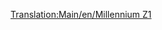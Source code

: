 [[Translation:Main/en/Millennium Z1]]{{en/-}}{{Template:Train/Fr
|Nom=Millennium Z1
|Image=[[File:en/Millenniumz1.png]]
|Coût=70 312£ (140 624$)
|Vitesse=336 km/h (210 mph)
|Poids=170 t (171,5 t)
|Puissance=10000 cv (7353 kW)
|Entretien=3 374£ (6 748$)
|Conception=2005
|Vie=20
|Capacité=25 passagers
|Description=Avec deux motrices, ce [[Main/fr/Monorail|monorail]] est doué pour les trajets de passagers de haute capacité. Il a un air très élégant avec un ensemble de wagons de voyageurs monorail. Quand vous avez un long train, disons plus de 8 wagons, vous verrez que le train n'atteint jamais la vitesse maximale. Mettez-en deux ensemble en un unique train (4 motrices au total) pour atteindre cette vitesse sur le plat.
|Réalité=Le train Millennium Z1 ressemble au train hybride monorail/maglev à grande vitesse allemand [http://www.wikipedia.org/wiki/fr:Transrapid "Transrapid"] en ce que les deux sont des unités multiples à grande vitesse conçues prioritairement pour le transit de passagers. Bien que [[Main/fr/Transport Tycoon Deluxe|Transport Tycoon]] ne soit apparu qu'en 1995, assez étrangement, le Transrapid n'a été mis en service, et dans une forme limitée, que fin 2004 - un peu comme sa date d'entrée en service dans le jeu, et il n'était qu'en développement quand Transport Tycoon est sorti.

[http://www.transrapid.de http://www.transrapid.de] (allemand ou anglais)
}}